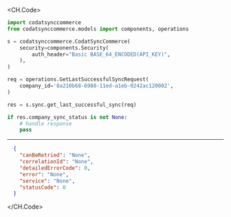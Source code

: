
<CH.Code>
```python GetLastSuccessfulSync.py
import codatsynccommerce
from codatsynccommerce.models import components, operations

s = codatsynccommerce.CodatSyncCommerce(
    security=components.Security(
        auth_header="Basic BASE_64_ENCODED(API_KEY)",
    ),
)

req = operations.GetLastSuccessfulSyncRequest(
    company_id='8a210b68-6988-11ed-a1eb-0242ac120002',
)

res = s.sync.get_last_successful_sync(req)

if res.company_sync_status is not None:
    # handle response
    pass

```
---

```json Example Response
  {
    "canBeRetried": "None",
    "correlationId": "None",
    "detailedErrorCode": 0,
    "error": "None",
    "service": "None",
    "statusCode": 0
  }
```
</CH.Code>
